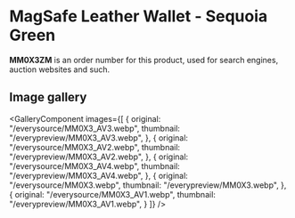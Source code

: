 
# MagSafe Leather Wallet - Sequoia Green

<Callout type='info' emoji='👉🏻'>**MM0X3ZM** is an order number for this product, used for search engines, auction websites and such.</Callout>

## Image gallery

<GalleryComponent
    images={[
      {
        original: "/everysource/MM0X3_AV3.webp",
        thumbnail: "/everypreview/MM0X3_AV3.webp",
      },
      {
        original: "/everysource/MM0X3_AV2.webp",
        thumbnail: "/everypreview/MM0X3_AV2.webp",
      },
      {
        original: "/everysource/MM0X3_AV4.webp",
        thumbnail: "/everypreview/MM0X3_AV4.webp",
      },
      {
        original: "/everysource/MM0X3.webp",
        thumbnail: "/everypreview/MM0X3.webp",
      },
      {
        original: "/everysource/MM0X3_AV1.webp",
        thumbnail: "/everypreview/MM0X3_AV1.webp",
      }
    ]}
  />
